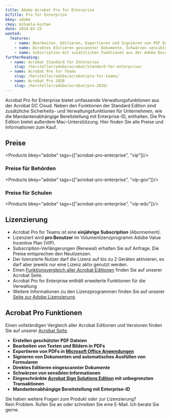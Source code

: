 ```yaml
---
title: Adobe Acrobat Pro for Enterprise
bcTitle: Pro for Enterprise
bkey: adobe
ckey: mihaela-kochan
date: 2024-03-25
wanted:
  features:
    - name: Bearbeiten, Editieren, Exportieren und Signieren von PDF Dokumenten unter Windows und Mac
    - name: Direktes Editieren gescannter Dokumente, Schwärzen sensibler Information und Adobe Sign Solution for SMB
    - name: Subscription mit zusätzlichen Funktionen aus der Adobe Document Cloud (DC)
furtherReading:
  - name: Acrobat Standard for Enterprise
    slug: /hersteller/adobe/acrobat/standard-for-enterprise/
  - name: Acrobat Pro for Teams
    slug: /hersteller/adobe/acrobat/pro-for-teams/
  - name: Acrobat Pro 2020
    slug: /hersteller/adobe/acrobat/pro-2020/
---
```




<Intro>

  Acrobat Pro for Enterprise bietet umfassende Verwaltungsfunktionen aus der Acrobat DC Cloud. Neben den Funktionen der Standard Edition sind zusätzliche Sicherheits- und Verwaltungsfunktionen für Unternehmen, wie die  Mandantenabhängige Bereitstellung mit Enterprise-ID, enthalten.
  Die Pro Edition bietet außerdem Mac-Unterstützung. Hier finden Sie alle Preise und Informationen zum Kauf.

</Intro>

<TOC />



## Preise

<Products bkey="adobe" tags={["acrobat-pro-enterprise", "vip"]}/>


### Preise für Behörden

<Products bkey="adobe" tags={["acrobat-pro-enterprise", "vip-gov"]}/>


### Preise für Schulen

<Products bkey="adobe" tags={["acrobat-pro-enterprise", "vip-edu"]}/>


## Lizenzierung

<ArrowList>

 - Acrobat Pro for Teams ist eine **einjährige Subscription** (Abonnement).
 - Lizenziert wird **pro Benutzer** im Volumenlizenzprogramm Adobe Value Incentive Plan (VIP).
 - Subscription-Verlängerungen (Renewal) erhalten Sie auf Anfrage. Die Preise entsprechen den Neulizenzen.
 - Der lizenzierte Nutzer darf die Lizenz auf bis zu 2 Geräten aktivieren, es darf aber jeweils nur eine Lizenz aktiv genutzt werden.
 - Einen [Funktionsvergleich aller Acrobat Editionen](/hersteller/adobe/acrobat/) finden Sie auf unserer Acrobat Seite.
 - Acrobat Pro for Enterprise enthält erweiterte Funktionen für die Verwaltung
 - Weitere Informationen zu den Lizenzprogrammen finden Sie auf unserer [Seite zur Adobe Lizenzierung](/hersteller/adobe/lizenzierung/).

</ArrowList>


## Acrobat Pro Funktionen

 Einen vollständigen Vergleich aller Acrobat Editionen und Versionen finden Sie auf unserer [Acrobat Seite](/hersteller/adobe/acrobat/#acrobat-editionsvergleich).

<ArrowList>

 - **Erstellen geschützter PDF Dateien**
 - **Bearbeiten von Texten und Bildern in PDFs**
 - **Exportieren von PDFs in [Microsoft Office Anwendungen](/hersteller/microsoft/office/)**
 - **Signieren von Dokumenten und automatisches Ausfüllen von Formularen**
 - **Direktes Editieren eingescannter Dokumente**
 - **Schwärzen von sensiblen Informationen**
 - **Eingeschränkte [Acrobat Sign Solutions Edition](/hersteller/adobe/acrobat/sign-solutions/) mit unbegrenzten Transaktionen**
 - **Mandantenabhängige Bereitstellung mit Enterprise-ID**

</ArrowList>


<GetInTouch theme="light">

Sie haben weitere Fragen zum Produkt oder zur Lizenzierung?<br />
Kein Problem. Rufen Sie an oder schreiben Sie eine E-Mail. Ich berate Sie gerne.

</GetInTouch>
